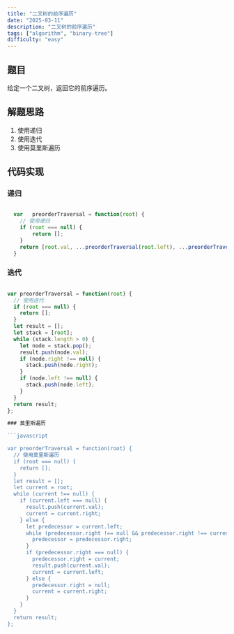 ```yaml
---
title: "二叉树的前序遍历"
date: "2025-03-11"
description: "二叉树的前序遍历"
tags: ["algorithm", "binary-tree"]
difficulty: "easy"
---
```


## 题目

给定一个二叉树，返回它的前序遍历。

## 解题思路

1. 使用递归
2. 使用迭代
3. 使用莫里斯遍历

## 代码实现 

### 递归

```javascript   

  var   preorderTraversal = function(root) {
    // 使用递归
    if (root === null) {
        return [];
    }
    return [root.val, ...preorderTraversal(root.left), ...preorderTraversal(root.right)];
  }
```

### 迭代

```javascript

var preorderTraversal = function(root) {
  // 使用迭代
  if (root === null) {
    return [];
  }
  let result = [];
  let stack = [root];
  while (stack.length > 0) {
    let node = stack.pop(); 
    result.push(node.val);
    if (node.right !== null) {
      stack.push(node.right);
    }
    if (node.left !== null) {
      stack.push(node.left);
    }
  }
  return result;
};

### 莫里斯遍历

```javascript

var preorderTraversal = function(root) {
  // 使用莫里斯遍历
  if (root === null) {
    return [];
  }
  let result = [];
  let current = root;
  while (current !== null) {
    if (current.left === null) {
      result.push(current.val);
      current = current.right;
    } else {
      let predecessor = current.left;
      while (predecessor.right !== null && predecessor.right !== current) {
        predecessor = predecessor.right;
      }
      if (predecessor.right === null) {
        predecessor.right = current;    
        result.push(current.val);   
        current = current.left;
      } else {
        predecessor.right = null;
        current = current.right;
      }
    }
  }
  return result;
};










